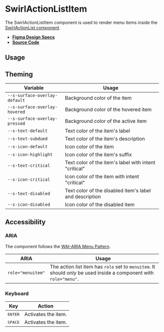 
<Meta title="Components/SwirlActionListItem" />

# SwirlActionListItem

The SwirlActionListItem component is used to render menu items inside the
[SwirlActionList component](?path=/docs/components-swirlactionlist--swirl-action-list).

- **[Figma Design Specs](https://www.figma.com/file/iRHiAFsHxnzux8gQ9EjlZe/Flip-Components?node-id=2%3A10)**
- **[Source Code](https://github.com/flip-corp/swirl/tree/main/packages/swirl-components/src/components/swirl-action-list-item)**

## Usage

<Canvas of={Stories.SwirlActionListItem} sourceState="shown"></Canvas>

<Controls of={Stories.SwirlActionListItem} />

## Theming

| Variable                      | Usage                                                   |
| ----------------------------- | ------------------------------------------------------- |
| `--s-surface-overlay-default` | Background color of the item                            |
| `--s-surface-overlay-hovered` | Background color of the hovered item                    |
| `--s-surface-overlay-pressed` | Background color of the active item                     |
| `--s-text-default`            | Text color of the item's label                          |
| `--s-text-subdued`            | Text color of the item's description                    |
| `--s-icon-default`            | Icon color of the item                                  |
| `--s-icon-highlight`          | Icon color of the item's suffix                         |
| `--s-text-critical`           | Text color of the item's label with intent "critical"   |
| `--s-icon-critical`           | Icon color of the item with intent "critical"           |
| `--s-text-disabled`           | Text color of the disabled item's label and description |
| `--s-icon-disabled`           | Icon color of the disabled item                         |

## Accessibility

### ARIA

The component follows the
[WAI-ARIA Menu Pattern](https://www.w3.org/WAI/ARIA/apg/patterns/menu/).

| ARIA              | Usage                                                                                                            |
| ----------------- | ---------------------------------------------------------------------------------------------------------------- |
| `role="menuitem"` | The action list item has `role` set to `menuitem`. It should only be used inside a component with `role="menu"`. |

### Keyboard

| Key              | Action              |
| ---------------- | ------------------- |
| <kbd>ENTER</kbd> | Activates the item. |
| <kbd>SPACE</kbd> | Activates the item. |
